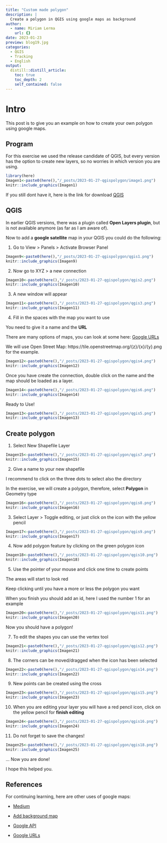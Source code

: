 ```yaml
---
title: "Custom made polygon"
description: |
  Create a polygon in QGIS using google maps as background
author:
  - name: Miriam Lerma
    url: {}
date: 2023-01-23
preview: blog19.jpg
categories:
  - QGIS
  - Tracking
  - English
output:
  distill::distill_article:
    toc: true
    toc_depth: 2
    self_contained: false
---
```



# Intro

This post is to give you an example on how to create your own polygon using google maps.


## Program

For this exercise we used the release candidate of QGIS, but every version has the option to create new layers, so no worries in which version you are using. 

```r
library(here)
Imagen1<-paste0(here(),"/_posts/2023-01-27-qgispolygon/image1.png")
knitr::include_graphics(Imagen1)
```



If you still dont have it, here is the link for download [QGIS](https://www.qgis.org/en/site/forusers/download.html)


## QGIS

In earlier QGIS versions, there was a plugin called **Open Layers plugin**, but is not available anymore (as far as I am aware of).

Now to add a **google satellite** map in your QGIS you could do the following:

1. Go to View > Panels > Activate Browser Panel

```r
Imagen9<-paste0(here(),"/_posts/2023-01-27-qgispolygon/qgis1.png")
knitr::include_graphics(Imagen9)
```

2. Now go to XYZ > a new connection

```r
Imagen10<-paste0(here(),"/_posts/2023-01-27-qgispolygon/qgis2.png")
knitr::include_graphics(Imagen10)
```



3. A new window will appear 

```r
Imagen11<-paste0(here(),"/_posts/2023-01-27-qgispolygon/qgis3.png")
knitr::include_graphics(Imagen11)
```

4. Fill in the spaces with the map you want to use

You need to give it a name and the **URL**

There are many options of maps, you can look at some here: [Google URLs](https://hatarilabs.com/ih-en/how-to-add-a-google-map-in-qgis-3-tutorial)

We will use Open Street Map: https://tile.openstreetmap.org/{z}/{x}/{y}.png for the example.

```r
Imagen12<-paste0(here(),"/_posts/2023-01-27-qgispolygon/qgis4.png")
knitr::include_graphics(Imagen12)
```

Once you have create the connection, double click on the name and the map should be loaded as a layer.


```r
Imagen14<-paste0(here(),"/_posts/2023-01-27-qgispolygon/qgis6.png")
knitr::include_graphics(Imagen14)
```

Ready to Use!

```r
Imagen13<-paste0(here(),"/_posts/2023-01-27-qgispolygon/qgis5.png")
knitr::include_graphics(Imagen13)
```


## Create polygon

1. Select New Shapefile Layer

```r
Imagen15<-paste0(here(),"/_posts/2023-01-27-qgispolygon/qgis7.png")
knitr::include_graphics(Imagen15)
```

2. Give a name to your new shapefile

I recommend to click on the three dots to select also the directory

In the exercise, we will create a polygon, therefore, select **Polygon** in Geometry type

```r
Imagen16<-paste0(here(),"/_posts/2023-01-27-qgispolygon/qgis8.png")
knitr::include_graphics(Imagen16)
```


3. Select Layer > Toggle editing, or just click on the icon with the yellow pencil

```r
Imagen17<-paste0(here(),"/_posts/2023-01-27-qgispolygon/qgis9.png")
knitr::include_graphics(Imagen17)
```


4. Now add polygon feature by clicking on the green polygon icon

```r
Imagen18<-paste0(here(),"/_posts/2023-01-27-qgispolygon/qgis10.png")
knitr::include_graphics(Imagen18)
```

5. Use the pointer of your mouse and click one time to create points

The areas will start to look red

Keep clicking until you have a more or less the polygon you want

When you finish you should add an id, here I used the number 1 for an example

```r
Imagen20<-paste0(here(),"/_posts/2023-01-27-qgispolygon/qgis11.png")
knitr::include_graphics(Imagen20)
```

Now you should have a polygon!

7. To edit the shapes you can use the vertex tool

```r
Imagen21<-paste0(here(),"/_posts/2023-01-27-qgispolygon/qgis12.png")
knitr::include_graphics(Imagen21)
```


8. The corners can be moved/dragged when the icon has been selected

```r
Imagen22<-paste0(here(),"/_posts/2023-01-27-qgispolygon/qgis14.png")
knitr::include_graphics(Imagen22)
```


9. New points can be created using the cross

```r
Imagen23<-paste0(here(),"/_posts/2023-01-27-qgispolygon/qgis15.png")
knitr::include_graphics(Imagen23)
```

10. When you are editing your layer you will have a red pencil icon, click on the yellow pencil for **finish editing**

```r
Imagen24<-paste0(here(),"/_posts/2023-01-27-qgispolygon/qgis16.png")
knitr::include_graphics(Imagen24)
```

11. Do not forget to save the changes!

```r
Imagen25<-paste0(here(),"/_posts/2023-01-27-qgispolygon/qgis18.png")
knitr::include_graphics(Imagen25)
```

... Now you are done!

I hope this helped you.


## References

For continuing learning, here are other uses of google maps:

- [Medium](https://medium.com/@nerimbarakat/google-maps-basic-d5ecf00ef922)

- [Add background map](https://www.littlemissdata.com/blog/maps)

- [Google API](https://medium.com/@nerimbarakat/google-maps-basic-d5ecf00ef922)

- [Google URLs](https://hatarilabs.com/ih-en/how-to-add-a-google-map-in-qgis-3-tutorial)

